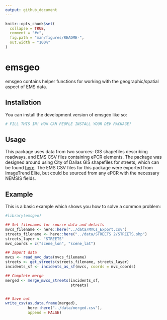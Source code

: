 ```yaml
---
output: github_document
---
```


<!-- README.md is generated from README.Rmd. Please edit that file -->

```r
knitr::opts_chunk$set(
  collapse = TRUE,
  comment = "#>",
  fig.path = "man/figures/README-",
  out.width = "100%"
)
```

# emsgeo

<!-- badges: start -->
<!-- badges: end -->

emsgeo contains helper functions for working with the geographic/spatial aspect of EMS data. 

## Installation

You can install the development version of emsgeo like so:

``` r
# FILL THIS IN! HOW CAN PEOPLE INSTALL YOUR DEV PACKAGE?
```

## Usage

This package uses data from two sources: GIS shapefiles describing roadways, and EMS CSV files containing ePCR elements. The package was designed around using City of Dallas GIS shapefiles for streets, which can be found [here](https://egis.dallascityhall.com/resources/shapefileDownload.aspx). The EMS CSV files for this package were exported from ImageTrend Elite, but could be sourced from any ePCR with the necessary NEMSIS fields. 

## Example

This is a basic example which shows you how to solve a common problem:

```r
#library(emsgeo)

## Set filenames for source data and details
mvcs_filename <- here::here("../data/MVCs_Export.csv")
streets_filename <- here::here("../data/STREETS 2/STREETS.shp")
streets_layer <- "STREETS"
mvc_coords = c("scene_lon", "scene_lat")

## Import data
mvcs <- read_mvc_data(mvcs_filename)
streets <- get_streets(streets_filename, streets_layer)
incidents_sf <- incidents_as_sf(mvcs, coords = mvc_coords)

## Complete merge
merged <- merge_mvcs_streets(incidents_sf,
                             streets)


## Save out
write_csv(as.data.frame(merged),
          here::here("../data/merged.csv"),
          append = FALSE)
```
